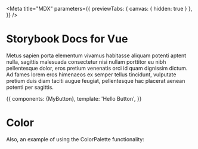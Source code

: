 
<Meta title="MDX" parameters={{
    previewTabs: { canvas: { hidden: true } },
}} />

# Storybook Docs for Vue

Metus sapien porta elementum vivamus habitasse aliquam potenti aptent nulla, sagittis malesuada consectetur nisi nullam porttitor eu nibh pellentesque dolor, eros pretium venenatis orci id quam dignissim dictum. Ad fames lorem eros himenaeos ex semper tellus tincidunt, vulputate pretium duis diam taciti augue feugiat, pellentesque hac placerat aenean potenti per sagittis.

<Preview>
  <Story name="Button">{{
    components: {MyButton},
    template: '<my-button @click="action">Hello Button</my-button>',
  }}</Story>
</Preview>

# Color

Also, an example of using the ColorPalette functionality:

<ColorPalette>
  <ColorItem title="Neutral Colors" colors={{
    '$grey-dark': 'rgb(9, 49, 73)',
    '$grey-medium': 'rgb(93, 120, 136)',
    '$grey-light': 'rgb(206, 214, 219)',
    '$grey-lightest': 'rgb(243, 245, 246)',
    '$white':'rgb(255, 255, 255)' ,
  }} />
</ColorPalette>